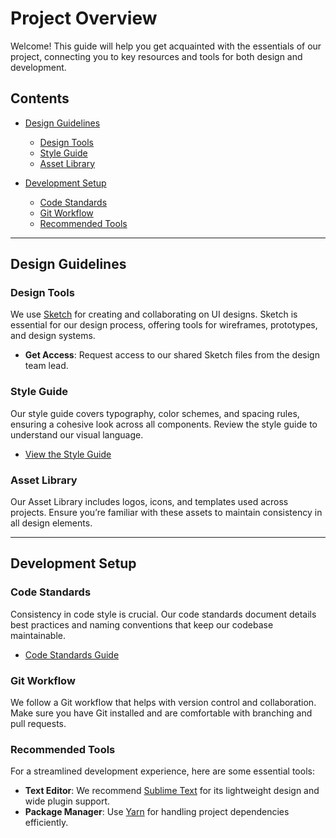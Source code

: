 # Project Overview

Welcome! This guide will help you get acquainted with the essentials of our project, connecting you to key resources and tools for both design and development.

## Contents

- [Design Guidelines](#design-guidelines)
  - [Design Tools](#design-tools)
  - [Style Guide](#style-guide)
  - [Asset Library](#asset-library)

- [Development Setup](#development-setup)
  - [Code Standards](#code-standards)
  - [Git Workflow](#git-workflow)
  - [Recommended Tools](#recommended-tools)

---

## Design Guidelines

### Design Tools

We use [Sketch](https://www.sketch.com/) for creating and collaborating on UI designs. Sketch is essential for our design process, offering tools for wireframes, prototypes, and design systems.

- **Get Access**: Request access to our shared Sketch files from the design team lead.

### Style Guide

Our style guide covers typography, color schemes, and spacing rules, ensuring a cohesive look across all components. Review the style guide to understand our visual language.

- [View the Style Guide](https://your-style-guide-link.com)

### Asset Library

Our Asset Library includes logos, icons, and templates used across projects. Ensure you’re familiar with these assets to maintain consistency in all design elements.

---

## Development Setup

### Code Standards

Consistency in code style is crucial. Our code standards document details best practices and naming conventions that keep our codebase maintainable.

- [Code Standards Guide](https://your-code-standards-link.com)

### Git Workflow

We follow a Git workflow that helps with version control and collaboration. Make sure you have Git installed and are comfortable with branching and pull requests.

### Recommended Tools

For a streamlined development experience, here are some essential tools:

- **Text Editor**: We recommend [Sublime Text](https://www.sublimetext.com/) for its lightweight design and wide plugin support.
- **Package Manager**: Use [Yarn](https://yarnpkg.com/) for handling project dependencies efficiently.

